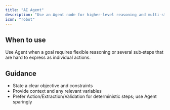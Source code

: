 ```yaml
---
title: "AI Agent"
description: "Use an Agent node for higher‑level reasoning and multi‑step actions."
icon: "robot"
---
```


## When to use

Use Agent when a goal requires flexible reasoning or several sub‑steps that are hard to express as individual actions.

## Guidance

- State a clear objective and constraints
- Provide context and any relevant variables
- Prefer Action/Extraction/Validation for deterministic steps; use Agent sparingly

